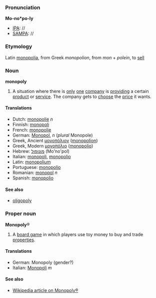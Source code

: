 ===Pronunciation===

'''Mo-no*po-ly'''
*[[IPA]]: //
*[[SAMPA]]: //

<!-- what kind of rubbish is this: MOH-noh-POH-lee ?-->

===Etymology===
Latin [[monopolia]], from Greek ''monopolion'', from ''mon'' + ''polein'', to [[sell]]

===Noun===
'''monopoly'''

#A situation where there is [[only]] [[one]] [[company]] is [[provide|providing]] a certain [[product]] or [[service]]. The company gets to [[choose]] the [[price]] it wants.

====Translations====
*Dutch: [[monopolie]] ''n''
*Finnish: [[monopoli]]
*French: [[monopolie]]
*German: [[Monopol]], ''n'' (''plural'' Monopole)
*Greek, Ancient [[μονοπόλιον]]  ([[monopolion]])
*Greek, Modern [[μονοπόλιο]] ([[monopolio]])
*Hebrew: [[מונופול]] (Mo'no'pol)
*Italian: [[monopoli]], [[monopolio]]
*Latin: [[monopolium]]
*Portuguese: [[monopolio]]
*Romanian: [[monopol]] ''n''
*Spanish: [[monopolio]]

====See also====
*[[oligopoly]]

===Proper noun===
'''Monopoly'''&reg;

#A [[board game]] in which players use toy money to buy and trade [[property|properties]].

====Translations====
*German: Monopoly (gender?)
*Italian: [[Monopoli]] ''m''

====See also====
*[[en:Monopoly_(game)|Wikipedia article on Monopoly&reg;]]